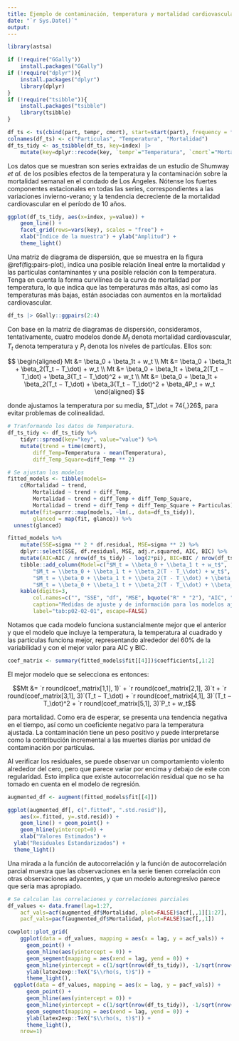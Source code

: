 ---
title: Ejemplo de contaminación, temperatura y mortalidad cardiovascular.
date: "`r Sys.Date()`"
output:
---

```{r setup}
library(astsa)

if (!require("GGally"))
	install.packages("GGally")
if (!require("dplyr")){
	install.packages("dplyr")
	library(dplyr)
}
if (!require("tsibble")){
	install.packages("tsibble")
	library(tsibble)
}

df_ts <- ts(cbind(part, tempr, cmort), start=start(part), frequency = frequency(part))
colnames(df_ts) <- c("Particulas", "Temperatura", "Mortalidad")
df_ts_tidy <- as_tsibble(df_ts, key=index) |>
	mutate(key=dplyr::recode(key, `tempr`="Temperatura", `cmort`="Mortalidad", `part`="Particulas"))
```

Los datos que se muestran son series extraídas de un estudio de Shumway _et al._ de los posibles efectos de la temperatura y la contaminación sobre la mortalidad semanal en el condado de Los Ángeles. Nótense los fuertes componentes estacionales en todas las series, correspondientes a las variaciones invierno-verano; y la tendencia decreciente de la mortalidad cardiovascular en el período de 10 años.

```{r plot-ts-obs}
ggplot(df_ts_tidy, aes(x=index, y=value)) +
	geom_line() + 
	facet_grid(rows=vars(key), scales = "free") +
	xlab("Índice de la muestra") + ylab("Amplitud") + 
	theme_light()
```

Una matriz de diagrama de dispersión, que se muestra en la figura \@ref(fig:pairs-plot), indica una posible relación lineal entre la mortalidad y las partículas contaminantes y una posible relación con la temperatura. Tenga en cuenta la forma curvilínea de la curva de mortalidad por temperatura, lo que indica que las temperaturas más altas, así como las temperaturas más bajas, están asociadas con aumentos en la mortalidad cardiovascular.

```{r pairs-plot, label="fig:pairs-plot"}
df_ts |> GGally::ggpairs(2:4)
```

Con base en la matriz de diagramas de dispersión, consideramos, tentativamente, cuatro modelos donde $M_t$ denota mortalidad cardiovascular, $T_t$ denota temperatura y $P_t$ denota los niveles de partículas. Ellos son:

$$
\begin{aligned}
Mt &= \beta_0 + \beta_1t + w_t \\
Mt &= \beta_0 + \beta_1t + \beta_2(T_t − T_\dot) + w_t \\
Mt &= \beta_0 + \beta_1t + \beta_2(T_t − T_\dot) + \beta_3(T_t − T_\dot)^2 + w_t \\
Mt &= \beta_0 + \beta_1t + \beta_2(T_t − T_\dot) + \beta_3(T_t − T_\dot)^2 + \beta_4P_t + w_t
\end{aligned}
$$

donde ajustamos la temperatura por su media, $T_\dot = 74{,}26$, para evitar problemas de colinealidad.

```{r fitting-models}
# Tranformando los datos de Temperatura.
df_ts_tidy <- df_ts_tidy %>%
	tidyr::spread(key="key", value="value") %>%
	mutate(trend = time(cmort), 
		diff_Temp=Temperatura - mean(Temperatura),
		diff_Temp_Square=diff_Temp ** 2)

# Se ajustan los modelos
fitted_models <- tibble(models=
	c(Mortalidad ~ trend, 
		Mortalidad ~ trend + diff_Temp, 
		Mortalidad ~ trend + diff_Temp + diff_Temp_Square, 
		Mortalidad ~ trend + diff_Temp + diff_Temp_Square + Particulas)) %>%
	mutate(fit=purrr::map(models, ~lm(., data=df_ts_tidy)),
		glanced = map(fit, glance)) %>%
  unnest(glanced)

fitted_models %>%
	mutate(SSE=sigma ** 2 * df.residual, MSE=sigma ** 2) %>%
	dplyr::select(SSE, df.residual, MSE, adj.r.squared, AIC, BIC) %>%
	mutate(AIC=AIC / nrow(df_ts_tidy) - log(2*pi), BIC=BIC / nrow(df_ts_tidy) - log(2*pi)) %>%
	tibble::add_column(Model=c("$M_t = \\beta_0 + \\beta_1 t + w_t$",
		"$M_t = \\beta_0 + \\beta_1 t + \\beta_2(T - T_\\dot) + w_t$", 
		"$M_t = \\beta_0 + \\beta_1 t + \\beta_2(T - T_\\dot) + \\beta_3(T - T_\\dot)^2 + w_t$", 
		"$M_t = \\beta_0 + \\beta_1 t + \\beta_2(T - T_\\dot) + \\beta_3(T - T_\\dot)^2 + \\beta_4 P_t + w_t$"), .before=1) %>%
	kable(digits=3,
		col.names=c("", "SSE", "df", "MSE", bquote("R" * "2"), "AIC", "BIC"),
		caption="Medidas de ajuste y de información para los modelos ajustados.", 
		label="tab:p02-02-01", escape=FALSE)
```

Notamos que cada modelo funciona sustancialmente mejor que el anterior y que el modelo que incluye la temperatura, la temperatura al cuadrado y las partículas funciona mejor, representando alrededor del 60% de la variabilidad y con el mejor valor para AIC y BIC.

```{r augmented}
coef_matrix <- summary(fitted_models$fit[[4]])$coefficients[,1:2]
```

El mejor modelo que se selecciona es entonces:

$$Mt &= `r round(coef_matrix[1,1], 1)` + `r round(coef_matrix[2,1], 3)`t + `r round(coef_matrix[3,1], 3)`(T_t − T_\dot) + `r round(coef_matrix[4,1], 3)`(T_t − T_\dot)^2 + `r round(coef_matrix[5,1], 3)`P_t + w_t$$

para mortalidad. Como era de esperar, se presenta una tendencia negativa en el tiempo, así como un coeficiente negativo para la temperatura ajustada. La contaminación tiene un peso positivo y puede interpretarse como la contribución incremental a las muertes diarias por unidad de contaminación por partículas.

Al verificar los residuales, se puede observar un comportamiento violento alrededor del cero, pero que parece variar por encima y debajo de este con regularidad. Esto implica que existe autocorrelación residual que no se ha tomado en cuenta en el modelo de regresión.

```{r residual-fitted, label="fog:residual-fitted"}
augmented_df <- augment(fitted_models$fit[[4]])

ggplot(augmented_df[, c(".fitted", ".std.resid")], 
	aes(x=.fitted, y=.std.resid)) +
	geom_line() + geom_point() +
	geom_hline(yintercept=0) +
	xlab("Valores Estimados") +
  ylab("Residuales Estandarizados") + 
  theme_light()
```

Una mirada a la función de autocorrelación y la función de autocorrelación parcial muestra que las observaciones en la serie tienen correlación con otras observaciones adyacentes, y que un modelo autoregresivo parece que seria mas apropiado. 

```{r autocorr-funs, label="fig:autocorr-funs"}
# Se calculan las correlaciones y correlaciones parciales
df_values <- data.frame(lag=1:27, 
	acf_vals=acf(augmented_df$Mortalidad, plot=FALSE)$acf[,,1][1:27],
	pacf_vals=pacf(augmented_df$Mortalidad, plot=FALSE)$acf[,,1])

cowplot::plot_grid(
	ggplot(data = df_values, mapping = aes(x = lag, y = acf_vals)) +
	  geom_point() +
	  geom_hline(aes(yintercept = 0)) +
	  geom_segment(mapping = aes(xend = lag, yend = 0)) +
	  geom_hline(yintercept = c(1/sqrt(nrow(df_ts_tidy)), -1/sqrt(nrow(df_ts_tidy))), linetype=2, color='blue') +
	  ylab(latex2exp::TeX("$\\rho(s, t)$")) +
	  theme_light(), 
  ggplot(data = df_values, mapping = aes(x = lag, y = pacf_vals)) +
	  geom_point() +
	  geom_hline(aes(yintercept = 0)) +
	  geom_hline(yintercept = c(1/sqrt(nrow(df_ts_tidy)), -1/sqrt(nrow(df_ts_tidy))), linetype=2, color='blue') +
	  geom_segment(mapping = aes(xend = lag, yend = 0)) +
	  ylab(latex2exp::TeX("$\\rho(s, t)$")) +
	  theme_light(), 
	nrow=1)
```
